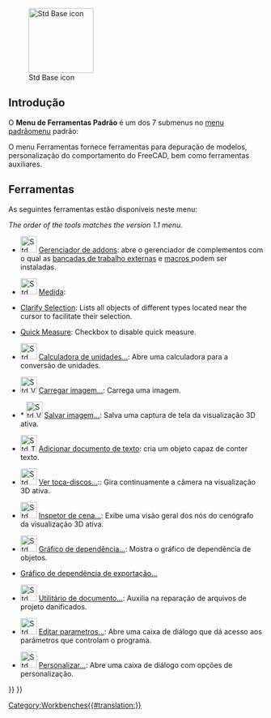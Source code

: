 <languages/>

{{Docnav
|[[Std_View_Menu/pt-br|Menu Visualização Padrão]]
|[[Std_Macro_Menu/pt-br|Menu Macro Padrão]]
|[[Std_Base/pt-br|Base Padrão]]
|IconL=
|IconR=
|IconC=Freecad.svg
}}

[[Image:Freecad.svg|thumb|128px|Std Base icon]]

{{TOCright}}

<span id="Introduction"></span>
==Introdução==

O '''Menu de Ferramentas Padrão''' é um dos 7 submenus no [[Standard_Menu/pt-br|menu padrão]]menu padrão:

<!--Por favor, mantenha as informações abaixo sincronizadas com Std_Base, Standard_Menu, Std_File_Menu etc.-->
{{StdMenu
|
[[Std_File_Menu/pt-br|Arquivo]]
&nbsp;&nbsp;&nbsp;
[[Std_Edit_Menu/pt-br|Editar]]
&nbsp;&nbsp;&nbsp;
[[Std_View_Menu/pt-br|Vista]]
&nbsp;&nbsp;&nbsp;
[[Std_Tools_Menu/pt-br|Ferramentas]]
&nbsp;&nbsp;&nbsp;
[[Std_Macro_Menu/pt-br|Macro]]
&nbsp;&nbsp;&nbsp;
[[Std_Windows_Menu/pt-br|Janelas]]
&nbsp;&nbsp;&nbsp;
[[Std_Help_Menu/pt-br|Ajuda]]
}}

O menu Ferramentas fornece ferramentas para depuração de modelos, personalização do comportamento do FreeCAD, bem como ferramentas auxiliares.

<span id="Tools"></span>
==Ferramentas==

As seguintes ferramentas estão disponíveis neste menu:

''The order of the tools matches the version 1.1 menu.''

<div class="mw-translate-fuzzy">
* [[Image:Std_AddonMgr.svg|32px]] [[Std_AddonMgr/pt-br|Gerenciador de addons]]: abre o gerenciador de complementos com o qual as  [[External_workbenches/pt-br|bancadas de trabalho externas]] e [[macros/pt-br|macros ]]  podem ser instaladas.
</div>

<div class="mw-translate-fuzzy">
* [[Image:Std_Measure.svg|32px]] [[Std_Measure/pt-br|Medida]]:{{Version|1.0}}
</div>

* [[Std_ClarifySelection|Clarify Selection]]: Lists all objects of different types located near the cursor to facilitate their selection. {{Version|1.1}}

* [[Status_Bar#Quick_Measure|Quick Measure]]: Checkbox to disable quick measure. {{Version|1.1}}

<div class="mw-translate-fuzzy">
* [[Image:Std_UnitsCalculator.svg|32px]] [[Std_UnitsCalculator/pt-br|Calculadora de unidades...]]: Abre uma calculadora para a conversão de unidades.
</div>

* [[Image:Std_ViewLoadImage.svg|32px]] [[Std_ViewLoadImage/pt-br|Carregar imagem...]]: Carrega uma imagem. {{Version|0.21}}

* * [[Image:Std_ViewScreenShot.svg|32px]] [[Std_ViewScreenShot/pt-br|Salvar imagem...]]: Salva uma captura de tela da visualização 3D ativa.

* [[Image:Std_TextDocument.svg|32px]] [[Std_TextDocument/pt-br|Adicionar documento de texto]]: cria um objeto capaz de conter texto.

* [[Image:Std_DemoMode.svg|32px]] [[Std_DemoMode/pt-br|Ver toca-discos...]]:: Gira continuamente a câmera na visualização 3D ativa.

* [[Image:Std_SceneInspector.svg|32px]] [[Std_SceneInspector/pt-br|Inspetor de cena...]]:  Exibe uma visão geral dos nós do cenógrafo da visualização 3D ativa.

* [[Image:Std_DependencyGraph.svg|32px]] [[Std_DependencyGraph/pt-br|Gráfico de dependência...]]: Mostra o gráfico de dependência de objetos.

* [[Std_ExportDependencyGraph/pt-br|Gráfico de dependência de exportação...]]  {{Version|0.21}}

* [[Image:Std_ProjectUtil.svg|32px]] [[Std_ProjectUtil/pt-br|Utilitário de documento...]]: Auxilia na reparação de arquivos de projeto danificados.

* [[Image:Std_DlgParameter.svg|32px]] [[Std_DlgParameter/pt-br|Editar parametros...]]: Abre uma caixa de diálogo que dá acesso aos parâmetros que controlam o programa.

* [[Image:Std_DlgCustomize.svg|32px]] [[Std_DlgCustomize/pt-br|Personalizar...]]: Abre uma caixa de diálogo com opções de personalização.


{{Docnav
|[[Std_View_Menu/pt-br|Menu Visualização Padrão]]
|[[Std_Macro_Menu/pt-br|Menu Macro Padrão]]
|[[Std_Base/pt-br|Base Padrão]]
|IconL=
|IconR=
|IconC=Freecad.svg
}}

{{Std_Base_navi{{#translation:}}}}
{{Userdocnavi{{#translation:}}}}
[[Category:Workbenches{{#translation:}}]]